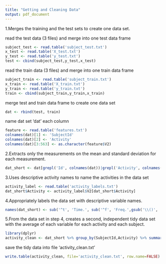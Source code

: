 ```yaml
---
title: "Getting and Cleaning Data"
output: pdf_document
---
```


1.Merges the training and the test sets to create one data set.

read the test data (3 files) and merge into one test data frame

```r
subject_test <- read.table('subject_test.txt')
x_test <- read.table('X_test.txt')
y_test <- read.table('y_test.txt')
test <- cbind(subject_test,y_test,x_test)
```

read the train data (3 files) and merge into one train data frame

```r
subject_train <- read.table('subject_train.txt')
x_train <- read.table('X_train.txt')
y_train <- read.table('y_train.txt')
train <- cbind(subject_train,y_train,x_train)
```

merge test and train data frame to create one data set
```r
dat <- rbind(test, train)
```

name dat set 'dat' each column
```r
feature <- read.table('features.txt')
colnames(dat)[1] <- 'SubjectId'
colnames(dat)[2] <- 'Activity'
colnames(dat)[3:563] <- as.character(feature$V2)
```

2.Extracts only the measurements on the mean and standard deviation for each measurement.
```r
dat_short <- dat[grepl('Id', colnames(dat))|grepl('Activity', colnames(dat))|grepl('mean\\()', colnames(dat))|grepl('std\\()', colnames(dat))]
```

3.Uses descriptive activity names to name the activities in the data set

```r
activity_label <- read.table('activity_labels.txt')
dat_short$Activity <- activity_label$V2[dat_short$Activity]
```

4.Appropriately labels the data set with descriptive variable names.

```r
names(dat_short) <- sub('^t', 'Time.', sub('^f', 'Freq.',gsub('\\()', '', gsub('-', '.',names(dat_short)))))
```

5.From the data set in step 4, creates a second, independent tidy data set 
      with the average of each variable for each activity and each subject.

```r
library(dplyr)
activity_clean <- dat_short %>% group_by(SubjectId,Activity) %>% summarise_each(funs(mean))
```

save the tidy data into file 'activity_clean.txt'

```r
write.table(activity_clean, file='activity_clean.txt', row.name=FALSE)
```
